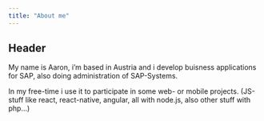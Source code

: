 ```yaml
---
title: "About me"
---
```


## Header

My name is Aaron, i'm based in Austria and i develop buisness applications for SAP, 
also doing administration of SAP-Systems.

In my free-time i use it to participate in some web- or mobile projects.
(JS-stuff like react, react-native, angular, all with node.js, also other stuff with php...)

